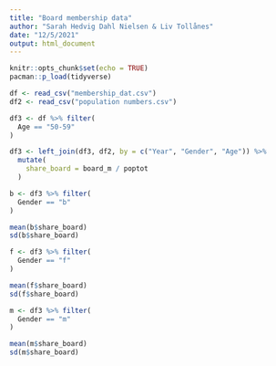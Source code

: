 ---
title: "Board membership data"
author: "Sarah Hedvig Dahl Nielsen & Liv Tollånes"
date: "12/5/2021"
output: html_document
---

```{r setup, include=FALSE}
knitr::opts_chunk$set(echo = TRUE)
pacman::p_load(tidyverse)
```

```{r}
df <- read_csv("membership_dat.csv")
df2 <- read_csv("population numbers.csv")
```

```{r}
df3 <- df %>% filter(
  Age == "50-59"
)

df3 <- left_join(df3, df2, by = c("Year", "Gender", "Age")) %>% 
  mutate(
    share_board = board_m / poptot
  )
```


```{r}
b <- df3 %>% filter(
  Gender == "b"
)

mean(b$share_board)
sd(b$share_board)
```

```{r}
f <- df3 %>% filter(
  Gender == "f"
)

mean(f$share_board)
sd(f$share_board)
```
```{r}
m <- df3 %>% filter(
  Gender == "m"
)

mean(m$share_board)
sd(m$share_board)
```
